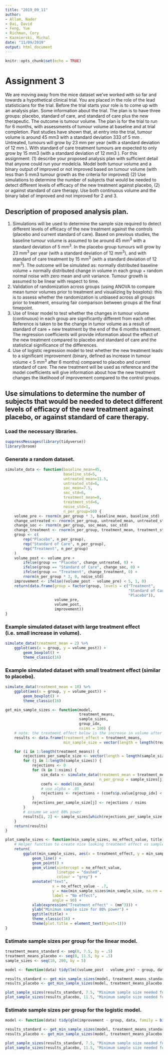 ```yaml
---
title: "2019_09_11"
author:
- Allam, Nader
- Dai, David
- Feng, Yue
- Richman, Cory
- Kazmierski, Michal
date: "11/09/2019"
output: html_document
---
```

```r
knitr::opts_chunk$set(echo = TRUE)
```

# Assignment 3
We are moving away from the mice dataset we've worked with so far and towards a hypothetical clinical trial. You are placed in the role of the lead statisticians for the trial. Before the trial starts your role is to come up with an analysis plan.
Some information about the trial. The plan is to have three groups: placebo, standard of care, and standard of care plus the new therapeutic. The outcome is tumour volume. The plan is for the trial to run for 6 months, with assessments of tumour volume at baseline and at trial completion.
Past studies have shown that, at entry into the trial, tumour volume is around 45 mm3 with a standard deviation 333
of 5 mm . Untreated, tumours will grow by 23 mm per year (with a standard deviation of 12 mm ). With standard of care treatment tumours are expected to only grow by 15 mm3 (with a standard deviation of 12 mm3
).
For this assignment: (1) describe your proposed analysis plan with sufficient detail that anyone could run your modelcla. Model both tumour volume and a binary output of improved or not improved based on tumour volume
(with less than 5 mm3 tumour growth as the criteria for improved) (2) Use simulations to determine the number of subjects that would be needed to detect different levels of efficacy of the new treatment against placebo, (2) or against standard of care therapy. Use both continuous volume and the binary label of improved and not improved for 2 and 3.

## Description of proposed analysis plan.
1. Simulations will be used to determine the sample size required to detect different levels of efficacy of the new treatment against the controls (placebo and current standard of care). Based on previous studies, the baseline tumour volume is assumed to be around 45 mm^3^ with a standard deviation of 5 mm^3^. In the placebo group tumours will grow by 23 mm^3^ per year (with a standard deviation of 12 mm^3^), and with standard of care treatment by 15 mm^3^ (with a standard deviation of 12 mm^3^). The outcome will be simulated as: normally distributed baseline volume + normally distributed change in volume in each group + random normal noise with zero mean and unit variance. Tumour growth is assumed to be linear with respect to time.
2.	Validation of randomization across groups (using ANOVA to compare mean tumor volumes prior to treatment and visualizing by boxplots): this is to assess whether the randomization is unbiased across all groups prior to treatment, ensuring fair comparison between groups at the final timepoint.
3.	Use of linear model to test whether the changes in tumour volume (continuous) in each group are significantly different from each other. Reference is taken to be the change in tumor volume as a result of standard of care + new treatment by the end of the 6 months treatment. The regression coefficients will provide information about the effect of the new treatment compared to placebo and standard of care and the statistical significance of the differences.  
4.	Use of logistic regression model to test whether the new treatment leads to a significant improvement (binary, defined as increase in tumour volume < 5 mm^3^ after 6 months) compared to placebo and current standard of care. The new treatment will be used as reference and the model coefficients will give information about how the new treatment changes the likelihood of improvement compared to the control groups.



## Use simulations to determine the number of subjects that would be needed to detect different levels of efficacy of the new treatment against placebo, or against standard of care therapy.

### Load the necessary libraries.
```r
suppressMessages(library(tidyverse))
library(broom)
```

### Generate a random dataset.
```r
simulate_data <- function(baseline_mean=45,
                          baseline_std=5,
                          untreated_mean=11.5,
                          untreated_std=6,
                          soc_mean=7.5,
                          soc_std=6,
                          treatment_mean=0,
                          treatment_std=6,
                          noise_std=1,
                          n_per_group=50) {
    volume_pre <- rnorm(n_per_group * 3, baseline_mean, baseline_std)
    change_untreated <- rnorm(n_per_group, untreated_mean, untreated_std)
    change_soc <- rnorm(n_per_group, soc_mean, soc_std)
    change_treatment <- rnorm(n_per_group, treatment_mean, treatment_std)
    group <- c(
        rep("Placebo", n_per_group),
        rep("Standard of Care", n_per_group),
        rep("Treatment", n_per_group)
    )
    volume_post <- volume_pre +
        ifelse(group == "Placebo", change_untreated, 0) +
        ifelse(group == "Standard of Care", change_soc, 0) +
        ifelse(group == "Treatment", change_treatment, 0) +
        rnorm(n_per_group * 3, 0, noise_std)
    improvement <- ifelse((volume_post - volume_pre) < 5, 1, 0)
    return(data.frame(group = factor(group, levels = c("Treatment",
                                                       "Standard of Care",
                                                       "Placebo")), 
                      volume_pre,
                      volume_post,
                      improvement))
}
```

### Example simulated dataset with **large** treatment effect (i.e. small increase in volume).
```r
simulate_data(treatment_mean = 2) %>%
    ggplot(aes(x = group, y = volume_post)) +
        geom_boxplot() +
        theme_classic(16)
```

### Example simulated dataset with **small** treatment effect (similar to placebo).
```r
simulate_data(treatment_mean = 10) %>%
    ggplot(aes(x = group, y = volume_post)) +
        geom_boxplot() +
        theme_classic(16)
```

```r
get_min_sample_sizes <- function(model,
                                 treatment_means,
                                 sample_sizes, 
                                 group_idx, 
                                 nsims = 100) {
    # note: the treatment effect below is the increase in volume after treatment, i.e. smaller is better
    results <- data.frame(treatment_effect = treatment_means, 
                          min_sample_size = vector(length = length(treatment_means)))

    for (i in 1:length(treatment_means)) {
        rejections_per_sample_size <- vector(length = length(sample_sizes))
        for (j in 1:length(sample_sizes)) {
            rejections <- 0
            for (k in 1:nsims) {
                sim_data <- simulate_data(treatment_mean = treatment_means[i],
                                          n_per_group = sample_sizes[j])
                coefs <- model(sim_data)
                # use alpha = .05
                rejections <- rejections + (coefs$p.value[group_idx] < .05)
            }
            rejections_per_sample_size[j] <- rejections / nsims
        }
        # assume we want 80% power
        results[i, 2] <- sample_sizes[which(rejections_per_sample_size >= .8)[1]]
    }
    return(results)
}
```

```r
plot_sample_sizes <- function(min_sample_sizes, no_effect_value, title) {
    # Helper function to create nice looking treatment effect vs sample size plots
    return(
        ggplot(min_sample_sizes, aes(x = treatment_effect, y = min_sample_size)) +
            geom_line() +
            geom_point() +
            geom_vline(xintercept = no_effect_value, 
                       linetype = "dashed",
                       colour = "grey") +
            annotate("text", 
                     x = no_effect_value - .7,
                     y = max(min_sample_sizes$min_sample_size, na.rm = TRUE) / 2,
                     label = "No effect",
                     angle = 90) +
            xlab(expression("Treatment effect" ~ (mm^3))) +
            ylab("Minimum sample size for 80% power") +
            ggtitle(title) +
            theme_classic(16) +
            theme(plot.title = element_text(hjust=1)))
}
```

### Estimate sample sizes per group for the linear model.
```r
treatment_means_standard <- seq(0, 7.5, by = .5)
treatment_means_placebo <- seq(0, 11.5, by = .5)
sample_sizes <- seq(10, 200, by = 5)

model <- function(data) tidy(lm((volume_post - volume_pre) ~ group, data))

results_standard <- get_min_sample_sizes(model, treatment_means_standard, sample_sizes, 2)
results_placebo <- get_min_sample_sizes(model, treatment_means_placebo, sample_sizes, 3)

plot_sample_sizes(results_standard, 7.5, "Minimum sample size needed for 80% power vs standard")
plot_sample_sizes(results_placebo, 11.5, "Minimum sample size needed for 80% power vs placebo")
```

### Estimate sample sizes per group for the logistic model.
```r
model <- function(data) tidy(glm(improvement ~ group, data, family = binomial(link = "logit")))

results_standard <- get_min_sample_sizes(model, treatment_means_standard, sample_sizes, 2)
results_placebo <- get_min_sample_sizes(model, treatment_means_placebo, sample_sizes, 3)

plot_sample_sizes(results_standard, 7.5, "Minimum sample size needed for 80% power vs standard")
plot_sample_sizes(results_placebo, 11.5, "Minimum sample size needed for 80% power vs placebo")
```

